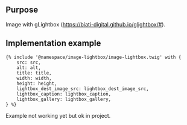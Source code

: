 ## Purpose

Image with gLightbox (https://biati-digital.github.io/glightbox/#).

## Implementation example
```
{% include '@namespace/image-lightbox/image-lightbox.twig' with {
	src: src,
    alt: alt,
    title: title,
    width: width,
    height: height,
	lightbox_dest_image_src: lightbox_dest_image_src,
	lightbox_caption: lightbox_caption,
	lightbox_gallery: lightbox_gallery,
} %}
```


Example not working yet but ok in project.
